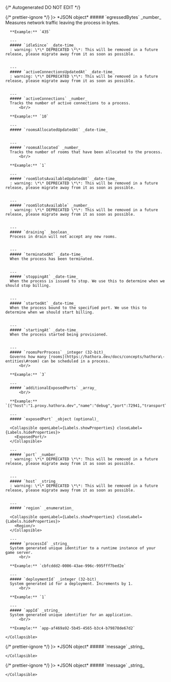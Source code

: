 {/* Autogenerated DO NOT EDIT  */}


<TabbedSection tabLabel='Status Code'>
  {/* prettier-ignore */}
  <Tab title={<StatusCode code={"200"} />}>
    *JSON object*
    <Collapsible openLabel={Labels.showProperties} closeLabel={Labels.hideProperties} defaultOpen={true}>
      ##### `egressedBytes` _number_
      Measures network traffic leaving the process in bytes.
          <br/>

      **Example:** `435`
        
      ---
      ##### `idleSince` _date-time_
      : warning: \*\* DEPRECATED \*\*: This will be removed in a future release, please migrate away from it as soon as possible.
          
        
      ---
      ##### `activeConnectionsUpdatedAt` _date-time_
      : warning: \*\* DEPRECATED \*\*: This will be removed in a future release, please migrate away from it as soon as possible.
          
        
      ---
      ##### `activeConnections` _number_
      Tracks the number of active connections to a process.
          <br/>

      **Example:** `10`
        
      ---
      ##### `roomsAllocatedUpdatedAt` _date-time_
          
        
      ---
      ##### `roomsAllocated` _number_
      Tracks the number of rooms that have been allocated to the process.
          <br/>

      **Example:** `1`
        
      ---
      ##### `roomSlotsAvailableUpdatedAt` _date-time_
      : warning: \*\* DEPRECATED \*\*: This will be removed in a future release, please migrate away from it as soon as possible.
          
        
      ---
      ##### `roomSlotsAvailable` _number_
      : warning: \*\* DEPRECATED \*\*: This will be removed in a future release, please migrate away from it as soon as possible.
          
        
      ---
      ##### `draining` _boolean_
      Process in drain will not accept any new rooms.
          
        
      ---
      ##### `terminatedAt` _date-time_
      When the process has been terminated.
          
        
      ---
      ##### `stoppingAt` _date-time_
      When the process is issued to stop. We use this to determine when we should stop billing.
          
        
      ---
      ##### `startedAt` _date-time_
      When the process bound to the specified port. We use this to determine when we should start billing.
          
        
      ---
      ##### `startingAt` _date-time_
      When the process started being provisioned.
          
        
      ---
      ##### `roomsPerProcess` _integer (32-bit)_
      Governs how many [rooms](https://hathora.dev/docs/concepts/hathora\-entities\#room) can be scheduled in a process.
          <br/>

      **Example:** `3`
        
      ---
      ##### `additionalExposedPorts` _array_
          <br/>

      **Example:** `[{"host":"1.proxy.hathora.dev","name":"debug","port":72941,"transportType":"tcp"}]`
        
      ---
      ##### `exposedPort` _object (optional)_

      <Collapsible openLabel={Labels.showProperties} closeLabel={Labels.hideProperties}>
        <ExposedPort/>
      </Collapsible>
        
      ---
      ##### `port` _number_
      : warning: \*\* DEPRECATED \*\*: This will be removed in a future release, please migrate away from it as soon as possible.
          
        
      ---
      ##### `host` _string_
      : warning: \*\* DEPRECATED \*\*: This will be removed in a future release, please migrate away from it as soon as possible.
          
        
      ---
      ##### `region` _enumeration_

      <Collapsible openLabel={Labels.showProperties} closeLabel={Labels.hideProperties}>
        <Region/>
      </Collapsible>
        
      ---
      ##### `processId` _string_
      System generated unique identifier to a runtime instance of your game server.
          <br/>

      **Example:** `cbfcddd2-0006-43ae-996c-995fff7bed2e`
        
      ---
      ##### `deploymentId` _integer (32-bit)_
      System generated id for a deployment. Increments by 1.
          <br/>

      **Example:** `1`
        
      ---
      ##### `appId` _string_
      System generated unique identifier for an application.
          <br/>

      **Example:** `app-af469a92-5b45-4565-b3c4-b79878de67d2`
        
    </Collapsible>
  </Tab>
  {/* prettier-ignore */}
  <Tab title={<StatusCode code={"404"} />}>
    *JSON object*
    <Collapsible openLabel={Labels.showProperties} closeLabel={Labels.hideProperties} defaultOpen={true}>
      ##### `message` _string_
          
        
    </Collapsible>
  </Tab>
  {/* prettier-ignore */}
  <Tab title={<StatusCode code={"500"} />}>
    *JSON object*
    <Collapsible openLabel={Labels.showProperties} closeLabel={Labels.hideProperties} defaultOpen={true}>
      ##### `message` _string_
          
        
    </Collapsible>
  </Tab>
</TabbedSection>
